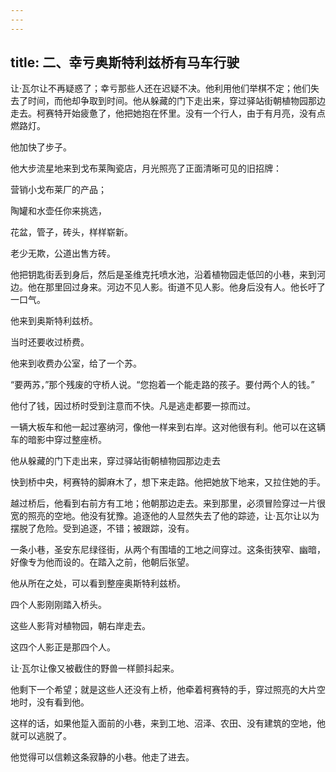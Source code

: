 ```yaml
---
---
---
```

title: 二、幸亏奥斯特利兹桥有马车行驶
---




让·瓦尔让不再疑惑了；幸亏那些人还在迟疑不决。他利用他们举棋不定；他们失去了时间，而他却争取到时间。他从躲藏的门下走出来，穿过驿站街朝植物园那边走去。柯赛特开始疲惫了，他把她抱在怀里。没有一个行人，由于有月亮，没有点燃路灯。

他加快了步子。

他大步流星地来到戈布莱陶瓷店，月光照亮了正面清晰可见的旧招牌：


营销小戈布莱厂的产品；

陶罐和水壶任你来挑选，

花盆，管子，砖头，样样崭新。

老少无欺，公道出售方砖。


他把钥匙街丢到身后，然后是圣维克托喷水池，沿着植物园走低凹的小巷，来到河边。他在那里回过身来。河边不见人影。街道不见人影。他身后没有人。他长吁了一口气。

他来到奥斯特利兹桥。

当时还要收过桥费。

他来到收费办公室，给了一个苏。

“要两苏，”那个残废的守桥人说。“您抱着一个能走路的孩子。要付两个人的钱。”

他付了钱，因过桥时受到注意而不快。凡是逃走都要一掠而过。

一辆大板车和他一起过塞纳河，像他一样来到右岸。这对他很有利。他可以在这辆车的暗影中穿过整座桥。



他从躲藏的门下走出来，穿过驿站街朝植物园那边走去

快到桥中央，柯赛特的脚麻木了，想下来走路。他把她放下地来，又拉住她的手。

越过桥后，他看到右前方有工地；他朝那边走去。来到那里，必须冒险穿过一片很宽的照亮的空地。他没有犹豫。追逐他的人显然失去了他的踪迹，让·瓦尔让以为摆脱了危险。受到追逐，不错；被跟踪，没有。

一条小巷，圣安东尼绿径街，从两个有围墙的工地之间穿过。这条街狭窄、幽暗，好像专为他而设的。在踏入之前，他朝后张望。

他从所在之处，可以看到整座奥斯特利兹桥。

四个人影刚刚踏入桥头。

这些人影背对植物园，朝右岸走去。

这四个人影正是那四个人。

让·瓦尔让像又被截住的野兽一样颤抖起来。

他剩下一个希望；就是这些人还没有上桥，他牵着柯赛特的手，穿过照亮的大片空地时，没有看到他。

这样的话，如果他踅入面前的小巷，来到工地、沼泽、农田、没有建筑的空地，他就可以逃脱了。

他觉得可以信赖这条寂静的小巷。他走了进去。